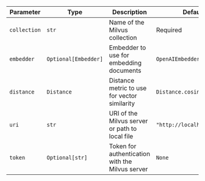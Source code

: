 | Parameter | Type | Description | Default |
|-----------|------|-------------|---------|
| `collection` | `str` | Name of the Milvus collection | Required |
| `embedder` | `Optional[Embedder]` | Embedder to use for embedding documents | `OpenAIEmbedder()` |
| `distance` | `Distance` | Distance metric to use for vector similarity | `Distance.cosine` |
| `uri` | `str` | URI of the Milvus server or path to local file | `"http://localhost:19530"` |
| `token` | `Optional[str]` | Token for authentication with the Milvus server | `None` |